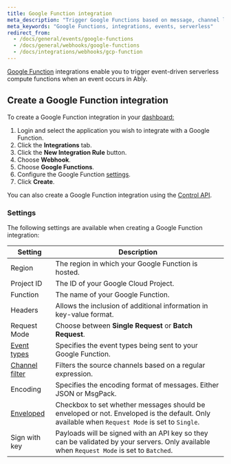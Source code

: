 ```yaml
---
title: Google Function integration
meta_description: "Trigger Google Functions based on message, channel lifecycle, channel occupancy, and presence events."
meta_keywords: "Google Functions, integrations, events, serverless"
redirect_from:
  - /docs/general/events/google-functions
  - /docs/general/webhooks/google-functions
  - /docs/integrations/webhooks/gcp-function
---
```


[Google Function](https://cloud.google.com/functions) integrations enable you to trigger event-driven serverless compute functions when an event occurs in Ably.

## Create a Google Function integration <a id="create"/>

To create a Google Function integration in your [dashboard:](https://ably.com/dashboard/any)

1. Login and select the application you wish to integrate with a Google Function.
2. Click the **Integrations** tab.
3. Click the **New Integration Rule** button.
4. Choose **Webhook**.
5. Choose **Google Functions**.
6. Configure the Google Function [settings](#settings).
7. Click **Create**.

You can also create a Google Function integration using the [Control API](/docs/platform/account/control-api).

### Settings <a id="settings"/>

The following settings are available when creating a Google Function integration:

| Setting | Description |
| ------- | ----------- |
| Region | The region in which your Google Function is hosted. |
| Project ID | The ID of your Google Cloud Project. |
| Function | The name of your Google Function. |
| Headers | Allows the inclusion of additional information in key-value format. |
| Request Mode | Choose between **Single Request** or **Batch Request**. |
| [Event types](/docs/platform/integrations/webhooks#sources) | Specifies the event types being sent to your Google Function. |
| [Channel filter](/docs/platform/integrations/webhooks#filter) | Filters the source channels based on a regular expression. |
| Encoding | Specifies the encoding format of messages. Either JSON or MsgPack. |
| [Enveloped](/docs/platform/integrations/webhooks#enveloped) | Checkbox to set whether messages should be enveloped or not. Enveloped is the default. Only available when `Request Mode` is set to `Single`. |
| Sign with key | Payloads will be signed with an API key so they can be validated by your servers. Only available when `Request Mode` is set to `Batched`. |
